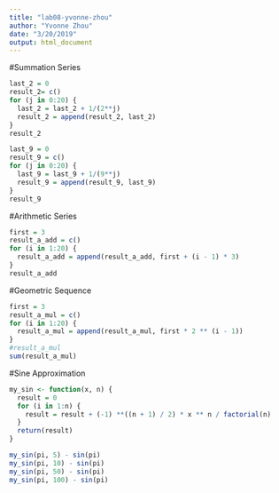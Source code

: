 ```yaml
---
title: "lab08-yvonne-zhou"
author: "Yvonne Zhou"
date: "3/20/2019"
output: html_document
---
```


#Summation Series
```r
last_2 = 0
result_2= c()
for (j in 0:20) {
  last_2 = last_2 + 1/(2**j)
  result_2 = append(result_2, last_2)
}
result_2
```

```r
last_9 = 0
result_9 = c()
for (j in 0:20) {
  last_9 = last_9 + 1/(9**j)
  result_9 = append(result_9, last_9)
}
result_9
```

#Arithmetic Series
```r
first = 3
result_a_add = c()
for (i in 1:20) {
  result_a_add = append(result_a_add, first + (i - 1) * 3)
}
result_a_add
```

#Geometric Sequence
```r
first = 3
result_a_mul = c()
for (i in 1:20) {
  result_a_mul = append(result_a_mul, first * 2 ** (i - 1))
}
#result_a_mul
sum(result_a_mul)
```

#Sine Approximation
```r
my_sin <- function(x, n) {
  result = 0
  for (i in 1:n) {
    result = result + (-1) **((n + 1) / 2) * x ** n / factorial(n)
  }
  return(result)
}

my_sin(pi, 5) - sin(pi)
my_sin(pi, 10) - sin(pi)
my_sin(pi, 50) - sin(pi)
my_sin(pi, 100) - sin(pi)
```

```r

```

```r

```

